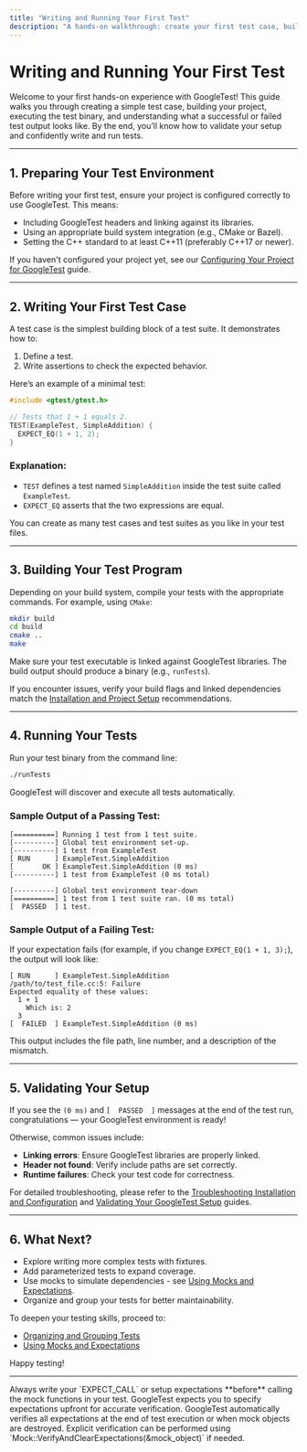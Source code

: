 ```yaml
---
title: "Writing and Running Your First Test"
description: "A hands-on walkthrough: create your first test case, build your project, and execute the test binary. Learn what success and failure look like, and validate your setup with real code."
---
```


# Writing and Running Your First Test

Welcome to your first hands-on experience with GoogleTest! This guide walks you through creating a simple test case, building your project, executing the test binary, and understanding what a successful or failed test output looks like. By the end, you’ll know how to validate your setup and confidently write and run tests.

---

## 1. Preparing Your Test Environment

Before writing your first test, ensure your project is configured correctly to use GoogleTest. This means:

- Including GoogleTest headers and linking against its libraries.
- Using an appropriate build system integration (e.g., CMake or Bazel).
- Setting the C++ standard to at least C++11 (preferably C++17 or newer).

If you haven't configured your project yet, see our [Configuring Your Project for GoogleTest](/getting-started/configuration-first-test/project-setup) guide.

---

## 2. Writing Your First Test Case

A test case is the simplest building block of a test suite. It demonstrates how to:

1. Define a test.
2. Write assertions to check the expected behavior.

Here’s an example of a minimal test:

```cpp
#include <gtest/gtest.h>

// Tests that 1 + 1 equals 2.
TEST(ExampleTest, SimpleAddition) {
  EXPECT_EQ(1 + 1, 2);
}
```

### Explanation:

- `TEST` defines a test named `SimpleAddition` inside the test suite called `ExampleTest`.
- `EXPECT_EQ` asserts that the two expressions are equal.

You can create as many test cases and test suites as you like in your test files.

---

## 3. Building Your Test Program

Depending on your build system, compile your tests with the appropriate commands. For example, using `CMake`:

```bash
mkdir build
cd build
cmake ..
make
```

Make sure your test executable is linked against GoogleTest libraries. The build output should produce a binary (e.g., `runTests`).

If you encounter issues, verify your build flags and linked dependencies match the [Installation and Project Setup](getting-started/configuration-first-test/project-setup) recommendations.

---

## 4. Running Your Tests

Run your test binary from the command line:

```bash
./runTests
```

GoogleTest will discover and execute all tests automatically.

### Sample Output of a Passing Test:

```
[==========] Running 1 test from 1 test suite.
[----------] Global test environment set-up.
[----------] 1 test from ExampleTest
[ RUN      ] ExampleTest.SimpleAddition
[       OK ] ExampleTest.SimpleAddition (0 ms)
[----------] 1 test from ExampleTest (0 ms total)

[----------] Global test environment tear-down
[==========] 1 test from 1 test suite ran. (0 ms total)
[  PASSED  ] 1 test.
```

### Sample Output of a Failing Test:

If your expectation fails (for example, if you change `EXPECT_EQ(1 + 1, 3);`), the output will look like:

```
[ RUN      ] ExampleTest.SimpleAddition
/path/to/test_file.cc:5: Failure
Expected equality of these values:
  1 + 1
    Which is: 2
  3
[  FAILED  ] ExampleTest.SimpleAddition (0 ms)
```

This output includes the file path, line number, and a description of the mismatch.

---

## 5. Validating Your Setup

If you see the `(0 ms)` and `[  PASSED  ]` messages at the end of the test run, congratulations — your GoogleTest environment is ready!

Otherwise, common issues include:

- **Linking errors**: Ensure GoogleTest libraries are properly linked.
- **Header not found**: Verify include paths are set correctly.
- **Runtime failures**: Check your test code for correctness.

For detailed troubleshooting, please refer to the [Troubleshooting Installation and Configuration](/getting-started/troubleshooting-validation/common-setup-issues) and [Validating Your GoogleTest Setup](/getting-started/troubleshooting-validation/quick-validation) guides.

---

## 6. What Next?

- Explore writing more complex tests with fixtures.
- Add parameterized tests to expand coverage.
- Use mocks to simulate dependencies - see [Using Mocks and Expectations](/guides/effective-testing-techniques/mocking-workflows).
- Organize and group your tests for better maintainability.

To deepen your testing skills, proceed to:

- [Organizing and Grouping Tests](/guides/getting-started/test-structure)
- [Using Mocks and Expectations](/guides/effective-testing-techniques/mocking-workflows)

Happy testing!

---

<Tip>
Always write your `EXPECT_CALL` or setup expectations **before** calling the mock functions in your test. GoogleTest expects you to specify expectations upfront for accurate verification.
</Tip>

<Note>
GoogleTest automatically verifies all expectations at the end of test execution or when mock objects are destroyed. Explicit verification can be performed using `Mock::VerifyAndClearExpectations(&mock_object)` if needed.
</Note>